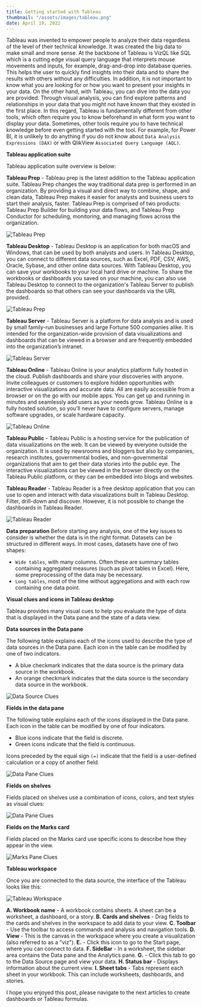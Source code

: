 ```yaml
---
title: Getting started with Tableau
thumbnail: "/assets/images/tableau.png"
date: April 19, 2022
---
```


Tableau was invented to empower people to analyze their data regardless of the level of their technical knowledge.
It was created the big data to make small and more sense. At the backbone of Tableau is VizQL like SQL which is a cutting edge
visual query language that interprets mouse movements and inputs, for example, drag-and-drop into database queries. This helps
the user to quickly find insights into their data and to share the results with others without any difficulties. In addition,
it is not important to know what you are looking for or how you want to present your insights in your data. On the other hand,
with Tableau, you can dive into the data you are provided. Through visual analysis, you can find explore patterns and relationships
in your data that you might not have known that they existed in the first place. In this regard, Tableau is fundamentally different
from other tools, which often require you to know beforehand in what form you want to display your data. Sometimes, other tools require
you to have technical knowledge before even getting started with the tool. For example, for Power BI, it is unlikely to do anything if
you do not know about `Data Analysis Expressions (DAX)` or with QlikView `Associated Query Language (AQL)`.

**Tableau application suite**

Tableau application suite overview is below:

**Tableau Prep** - Tableau prep is the latest addition to the Tableau application suite. Tableau Prep changes the way traditional data prep
is performed in an organization. By providing a visual and direct way to combine, shape, and clean data, Tableau Prep makes it easier for analysts
and business users to start their analysis, faster. Tableau Prep is comprised of two products: Tableau Prep Builder for building your data flows,
and Tableau Prep Conductor for scheduling, monitoring, and managing flows across the organization.

![Tableau Prep](/assets/images/blog-posts/tableau-prep.png)

**Tableau Desktop** - Tableau Desktop is an application for both macOS and Windows, that can be used by both analysts and users. In Tableau Desktop,
you can connect to different data sources, such as Excel, PDF, CSV, AWS, Oracle, Sybase, and other online data sources. With Tableau Desktop, you can
save your workbooks to your local hard drive or machine. To share the workbooks or dashboards you saved on your machine, you can also use Tableau Desktop to connect
to the organization's Tableau Server to publish the dashboards so that others can see your dashboards via the URL provided.

![Tableau Prep](/assets/images/blog-posts/tableau-desktop.jpeg)

**Tableau Server** - Tableau Server is a platform for data analysis and is used by small family-run businesses and large Fortune 500 companies alike.
It is intended for the organization-wide provision of data visualizations and dashboards that can be viewed in a browser and are frequently embedded into the
organization’s intranet.

![Tableau Server](/assets/images/blog-posts/tableau-server.png)

**Tableau Online** - Tableau Online is your analytics platform fully hosted in the cloud. Publish dashboards and share your discoveries with anyone. Invite colleagues or
customers to explore hidden opportunities with interactive visualizations and accurate data. All are easily accessible from a browser or on the go with our mobile apps.
You can get up and running in minutes and seamlessly add users as your needs grow. Tableau Online is a fully hosted solution, so you’ll never have to configure servers,
manage software upgrades, or scale hardware capacity.

![Tableau Online](/assets/images/blog-posts/tableau-online.gif)

**Tableau Public** - Tableau Public is a hosting service for the publication of data visualizations on the web. It can be viewed by everyone outside the organization.
It is used by newsrooms and bloggers but also by companies, research institutes, governmental bodies, and non-governmental organizations that aim to get their data stories
into the public eye. The interactive visualizations can be viewed in the browser directly on the Tableau Public platform, or they can be embedded into blogs and websites.

**Tableau Reader** - Tableau Reader is a free desktop application that you can use to open and interact with data visualizations built in Tableau Desktop. Filter, drill-down and discover.
However, it is not possible to change the dashboards in Tableau Reader.

![Tableau Reader](/assets/images/blog-posts/tableau-reader.png)

**Data preparation**
Before starting any analysis, one of the key issues to consider is whether the data is in
the right format.
Datasets can be structured in different ways. In most cases, datasets have one of
two shapes:

- `Wide tables`, with many columns. Often these are summary tables containing aggregated measures (such as pivot tables in Excel). Here, some preprocessing of the data may be necessary.
- `Long tables`, most of the time without aggregations and with each row containing one data point.

**Visual clues and icons in Tableau desktop**

Tableau provides many visual cues to help you evaluate the type of data that is displayed in the Data pane and the state of a data view.

**Data sources in the Data pane**

The following table explains each of the icons used to describe the type of data sources in the Data pane. Each icon in the table can be modified by one of two indicators.

- A blue checkmark indicates that the data source is the primary data source in the workbook.
- An orange checkmark indicates that the data source is the secondary data source in the workbook.

![Data Source Clues](/assets/images/blog-posts/data-source-clues.png)

**Fields in the data pane**

The following table explains each of the icons displayed in the Data pane. Each icon in the table can be modified by one of four indicators.

- Blue icons indicate that the field is discrete.
- Green icons indicate that the field is continuous.

Icons preceded by the equal sign `(=)` indicate that the field is a user-defined calculation or a copy of another field.

![Data Pane Clues](/assets/images/blog-posts/data-pane-clues.png)

**Fields on shelves**

Fields placed on shelves use a combination of icons, colors, and text styles as visual clues:

![Data Pane Clues](/assets/images/blog-posts/shelves-clues.png)

**Fields on the Marks card**

Fields placed on the Marks card use specific icons to describe how they appear in the view.

![Marks Pane Clues](/assets/images/blog-posts/marks-pane-clues.png)

**Tableau workspace**

Once you are connected to the data source, the interface of the Tableau looks like this:

![Tableau Workspace](/assets/images/blog-posts/tableau-workspace.png)

**A. Workbook name** - A workbook contains sheets. A sheet can be a worksheet, a dashboard, or a story.
**B. Cards and shelves** - Drag fields to the cards and shelves in the workspace to add data to your view.
**C. Toolbar** - Use the toolbar to access commands and analysis and navigation tools.
**D. View** - This is the canvas in the workspace where you create a visualization (also referred to as a "viz").
**E.** - Click this icon to go to the Start page, where you can connect to data.
**F. SideBar** - In a worksheet, the sidebar area contains the Data pane and the Analytics pane.
**G.** - Click this tab to go to the Data Source page and view your data.
**H. Status bar** - Displays information about the current view.
**I. Sheet tabs** - Tabs represent each sheet in your workbook. This can include worksheets, dashboards, and stories.

I hope you enjoyed this post, please navigate to the next articles to create dashboards or Tableau formulas.
